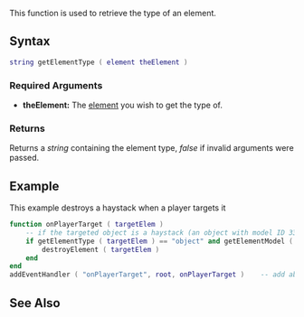 {{Server client function}}

This function is used to retrieve the type of an element.

==Syntax== 
<syntaxhighlight lang="lua">
string getElementType ( element theElement )  
</syntaxhighlight> 
{{OOP||[[/element.md|element]]:getType|type|}}

===Required Arguments=== 
*'''theElement:''' The [[/element.md|element]] you wish to get the type of.

===Returns===
Returns a ''string'' containing the element type, ''false'' if invalid arguments were passed.

==Example== 
<section name="Server" class="server" show="true">
This example destroys a haystack when a player targets it
<syntaxhighlight lang="lua">
function onPlayerTarget ( targetElem )
    -- if the targeted object is a haystack (an object with model ID 3374) remove it from the game
    if getElementType ( targetElem ) == "object" and getElementModel ( targetElem ) == 3374 then
        destroyElement ( targetElem )
    end
end
addEventHandler ( "onPlayerTarget", root, onPlayerTarget )    -- add above function as handler for targeting event
</syntaxhighlight>
</section>

==See Also==
{{Element functions}}